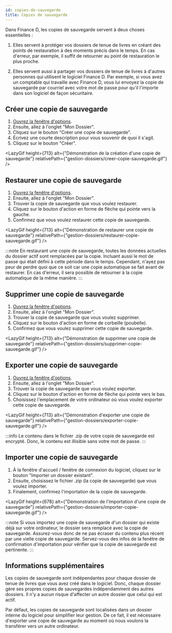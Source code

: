 ```yaml
---
id: copies-de-sauvegarde
title: Copies de sauvegarde
---
```



Dans Finance&nbsp;D, les copies de sauvegarde servent à deux choses essentielles&nbsp;:

1. Elles servent à protéger vos dossiers de tenue de livres en créant des points
de restauration à des moments précis dans le temps. En cas d'erreur, par exemple,
il suffit de retourner au point de restauration le plus proche.

2. Elles servent aussi à partager vos dossiers de tenue de livres à d'autres personnes
qui utilisent le logiciel Finance&nbsp;D. Par exemple, si vous avez un comptable qui travaille
avec Finance&nbsp;D, vous lui envoyez la copie de sauvegarde par courriel avec votre mot de passe
pour qu'il l'importe dans son logiciel de façon sécuritaire.


## Créer une copie de sauvegarde
1. [Ouvrez la fenêtre d'options](/docs/navigation/fenetre-options-preferences-parametres).
2. Ensuite, allez à l'onglet "Mon Dossier".
3. Cliquez sur le bouton "Créer une copie de sauvegarde".
4. Écrivez une courte description pour vous souvenir de quoi il s'agit.
5. Cliquez sur le bouton "Créer".

<LazyGif
  height={713}
  alt={"Démonstration de la création d'une copie de sauvegarde"}
  relativePath={"gestion-dossiers/creer-copie-sauvegarde.gif"}
/>


## Restaurer une copie de sauvegarde
1. [Ouvrez la fenêtre d'options](/docs/navigation/fenetre-options-preferences-parametres).
2. Ensuite, allez à l'onglet "Mon Dossier".
3. Trouver la copie de sauvegarde que vous voulez restaurer.
4. Cliquez sur le bouton d'action en forme de flèche qui pointe vers la gauche.
5. Confirmez que vous voulez restaurer cette copie de sauvegarde.

<LazyGif
  height={713}
  alt={"Démonstration de restaurer une copie de sauvegarde"}
  relativePath={"gestion-dossiers/restaurer-copie-sauvegarde.gif"}
/>

:::note
En restaurant une copie de sauvegarde, toutes les données actuelles du dossier actif sont remplacées par la copie.
Incluant aussi le mot de passe qui était défini à cette période dans le temps.
Cependant, n'ayez pas peur de perdre quoi que ce soit car une copie automatique se fait
avant de restaurer.
En cas d'erreur, il sera possible de retourner à la copie automatique de la même manière.
:::


## Supprimer une copie de sauvegarde
1. [Ouvrez la fenêtre d'options](/docs/navigation/fenetre-options-preferences-parametres).
2. Ensuite, allez à l'onglet "Mon Dossier".
3. Trouver la copie de sauvegarde que vous voulez supprimer.
4. Cliquez sur le bouton d'action en forme de corbeille (poubelle).
5. Confirmez que vous voulez supprimer cette copie de sauvegarde.

<LazyGif
  height={713}
  alt={"Démonstration de supprimer une copie de sauvegarde"}
  relativePath={"gestion-dossiers/supprimer-copie-sauvegarde.gif"}
/>


## Exporter une copie de sauvegarde
1. [Ouvrez la fenêtre d'options](/docs/navigation/fenetre-options-preferences-parametres).
2. Ensuite, allez à l'onglet "Mon Dossier".
3. Trouver la copie de sauvegarde que vous voulez exporter.
4. Cliquez sur le bouton d'action en forme de flèche qui pointe vers le bas.
5. Choisissez l'emplacement de votre ordinateur où vous voulez exporter cette copie de sauvegarde.

<LazyGif
  height={713}
  alt={"Démonstration d'exporter une copie de sauvegarde"}
  relativePath={"gestion-dossiers/exporter-copie-sauvegarde.gif"}
/>

:::info
Le contenu dans le fichier .zip de votre copie de sauvegarde est encrypté.
Donc, le contenu est illisible sans votre mot de passe.
:::


## Importer une copie de sauvegarde
1. À la fenêtre d'accueil / fenêtre de connexion du logiciel, cliquez sur le bouton
"Importer un dossier existant".
2. Ensuite, choisissez le fichier .zip (la copie de sauvegarde) que vous voulez importer.
3. Finalement, confirmez l'importation de la copie de sauvegarde.

<LazyGif
  height={678}
  alt={"Démonstration de l'importation d'une copie de sauvegarde"}
  relativePath={"gestion-dossiers/importer-copie-sauvegarde.gif"}
/>

:::note
Si vous importez une copie de sauvegarde d'un dossier qui existe déjà sur votre ordinateur,
le dossier sera remplacé avec la copie de sauvegarde. Assurez-vous donc de ne pas
écraser du contenu plus récent par une vielle copie de sauvegarde.
Servez-vous des infos de la fenêtre de confirmation d'importation
pour vérifier que la copie de sauvegarde est pertinente.
:::


## Informations supplémentaires
Les copies de sauvegarde sont indépendantes pour chaque dossier
de tenue de livres que vous avez créé dans le logiciel.
Donc, chaque dossier gère ses propres copies de sauvegardes indépendamment des autres dossiers.
Il n'y a aucun risque d'affecter un autre dossier que celui qui est actif.

Par défaut, les copies de sauvegarde sont localisées dans un dossier interne du logiciel
pour simplifier leur gestion.
De ce fait, il est nécessaire d'exporter une copie de sauvegarde au moment
où nous voulons la transférer vers un autre ordinateur.

<br/>
<br/>